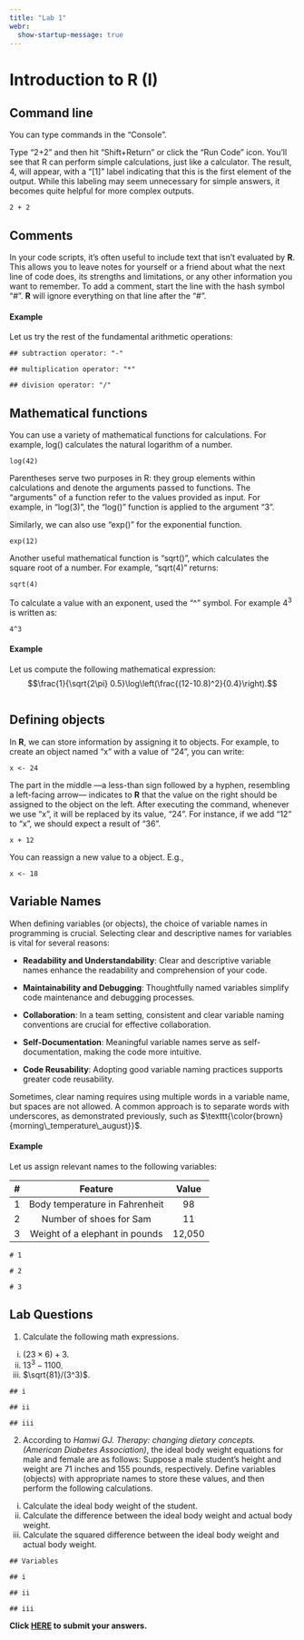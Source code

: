 ```yaml
---
title: "Lab 1"
webr:
  show-startup-message: true
---
```

::: {.hidden}
\let\OldTexttt\texttt
\renewcommand{\txt}[1]{\OldTexttt{\color{brown}{#1}}}
:::

# Introduction to R (I)

## Command line

You can type commands in the "Console".

Type "2+2" and then hit "Shift+Return" or click the "Run Code" icon. You'll see that R can perform simple calculations, just like a calculator. The result, 4, will appear, with a "\[1\]" label indicating that this is the first element of the output. While this labeling may seem unnecessary for simple answers, it becomes quite helpful for more complex outputs.

```webr-r
2 + 2
```

## Comments

In your code scripts, it's often useful to include text that isn't evaluated by **R**. This allows you to leave notes for yourself or a friend about what the next line of code does, its strengths and limitations, or any other information you want to remember. To add a comment, start the line with the hash symbol "\#". **R** will ignore everything on that line after the "\#".

#### Example

Let us try the rest of the fundamental arithmetic operations:

```webr-r
## subtraction operator: "-"

## multiplication operator: "*"

## division operator: "/"
```

## Mathematical functions

You can use a variety of mathematical functions for calculations. For example, log() calculates the natural logarithm of a number.

```webr-r
log(42)
```

Parentheses serve two purposes in R: they group elements within calculations and denote the arguments passed to functions. The "arguments" of a function refer to the values provided as input. For example, in "log(3)", the "log()" function is applied to the argument "3".

Similarly, we can also use "exp()" for the exponential function.

```webr-r
exp(12)
```

Another useful mathematical function is "sqrt()", which calculates the square root of a number. For example, "sqrt(4)" returns:

```webr-r
sqrt(4)
```

To calculate a value with an exponent, used the "\^" symbol. For example $4^3$ is written as:

```webr-r
4^3
```

#### Example

Let us compute the following mathematical expression: $$\frac{1}{\sqrt{2\pi} 0.5}\log\left(\frac{(12-10.8)^2}{0.4}\right).$$

```webr-r

```

## Defining objects

In **R**, we can store information by assigning it to objects. For example, to create an object named "x" with a value of "24", you can write:

```webr-r
x <- 24
```

The part in the middle —a less-than sign followed by a hyphen, resembling a left-facing arrow— indicates to **R** that the value on the right should be assigned to the object on the left. After executing the command, whenever we use "x", it will be replaced by its value, "24". For instance, if we add "12" to "x", we should expect a result of "36".

```webr-r
x + 12
```

You can reassign a new value to a object. E.g.,

```webr-r
x <- 18
```

## Variable Names

When defining variables (or objects), the choice of variable names in programming is crucial. Selecting clear and descriptive names for variables is vital for several reasons:

-   **Readability and Understandability**: Clear and descriptive variable names enhance the readability and comprehension of your code.

-   **Maintainability and Debugging**: Thoughtfully named variables simplify code maintenance and debugging processes.

-   **Collaboration**: In a team setting, consistent and clear variable naming conventions are crucial for effective collaboration.

-   **Self-Documentation**: Meaningful variable names serve as self-documentation, making the code more intuitive.

-   **Code Reusability**: Adopting good variable naming practices supports greater code reusability.

Sometimes, clear naming requires using multiple words in a variable name, but spaces are not allowed. A common approach is to separate words with underscores, as demonstrated previously, such as $\txt{morning\_temperature\_august}$.

#### Example

Let us assign relevant names to the following variables:

| \#  |            Feature             | Value  |
|:---:|:------------------------------:|:------:|
|  1  | Body temperature in Fahrenheit |   98   |
|  2  |    Number of shoes for Sam     |   11   |
|  3  | Weight of a elephant in pounds | 12,050 |

```webr-r
# 1

# 2

# 3
```

## Lab Questions

1.  Calculate the following math expressions.

<!-- -->

i)  $(23\times 6)+3$.
ii) $13^3-1100$.
iii) $\sqrt{81}/(3^3)$.

```webr-r
## i

## ii

## iii

```

2.  According to *Hamwi GJ. Therapy: changing dietary concepts. (American Diabetes Association)*, the ideal body weight equations for male and female are as follows: \begin{align*}
    \text{Ideal Body Weight (Male)}=&106+6\times(\text{Height}-60\text{ in});\\
    \text{Ideal Body Weight (Female)}=&100+5\times(\text{Height}-60\text{ in}).
    \end{align*} Suppose a male student's height and weight are 71 inches and 155 pounds, respectively. Define variables (objects) with appropriate names to store these values, and then perform the following calculations.

<!-- -->

i)  Calculate the ideal body weight of the student.
ii) Calculate the difference between the ideal body weight and actual body weight.
iii) Calculate the squared difference between the ideal body weight and actual body weight.

```webr-r
## Variables

## i

## ii

## iii

```


**Click [HERE](https://coursesite.lehigh.edu/mod/quiz/view.php?id=5851167){target="_blank"} to submit your answers.**
